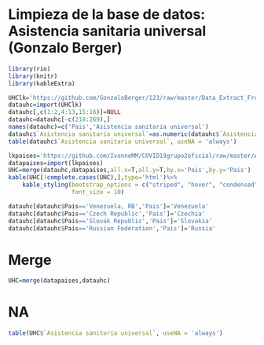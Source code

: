 # Limpieza de la base de datos: Asistencia sanitaria universal (Gonzalo Berger) 

```r
library(rio)
library(knitr)
library(kableExtra)
```
```r
UHClk='https://github.com/GonzaloBerger/123/raw/master/Data_Extract_From_World_Development_Indicators.xlsx'
datauhc=import(UHClk)
datauhc[,c(1:2,4:13,15:16)]=NULL
datauhc=datauhc[-c(218:269),]
names(datauhc)=c('Pais','Asistencia sanitaria universal')
datauhc$`Asistencia sanitaria universal`=as.numeric(datauhc$`Asistencia sanitaria universal`)
table(datauhc$`Asistencia sanitaria universal`, useNA = 'always')
```
```r
lkpaises='https://github.com/IvonneMM/COVID19grupo2oficial/raw/master/America%20y%20Europa3%20(3)%20(1)%20(1).xls'
datapaises=import(lkpaises)
UHC=merge(datauhc,datapaises,all.x=T,all.y=T,by.x='Pais',by.y='Pais')
kable(UHC[!complete.cases(UHC),],type='html')%>%
    kable_styling(bootstrap_options = c("striped", "hover", "condensed", "responsive"),
                  font_size = 10)
```
```r
datauhc[datauhc$Pais=='Venezuela, RB','Pais']='Venezuela'
datauhc[datauhc$Pais=='Czech Republic','Pais']='Czechia'
datauhc[datauhc$Pais=='Slovak Republic','Pais']='Slovakia'
datauhc[datauhc$Pais=='Russian Federation','Pais']='Russia'
```
# Merge
```r
UHC=merge(datapaises,datauhc)
```
# NA
```r
table(UHC$`Asistencia sanitaria universal`, useNA = 'always')
```

